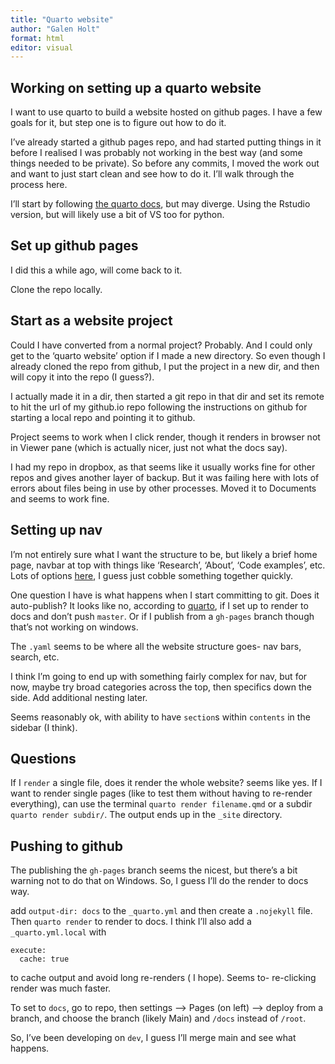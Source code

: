 ```yaml
---
title: "Quarto website"
author: "Galen Holt"
format: html
editor: visual
---
```


## Working on setting up a quarto website

I want to use quarto to build a website hosted on github pages. I have a few goals for it, but step one is to figure out how to do it.

I've already started a github pages repo, and had started putting things in it before I realised I was probably not working in the best way (and some things needed to be private). So before any commits, I moved the work out and want to just start clean and see how to do it. I'll walk through the process here.

I'll start by following [the quarto docs](https://quarto.org/docs/websites/), but may diverge. Using the Rstudio version, but will likely use a bit of VS too for python.

## Set up github pages

I did this a while ago, will come back to it.

Clone the repo locally.

## Start as a website project

Could I have converted from a normal project? Probably. And I could only get to the 'quarto website' option if I made a new directory. So even though I already cloned the repo from github, I put the project in a new dir, and then will copy it into the repo (I guess?).

I actually made it in a dir, then started a git repo in that dir and set its remote to hit the url of my github.io repo following the instructions on github for starting a local repo and pointing it to github.

Project seems to work when I click render, though it renders in browser not in Viewer pane (which is actually nicer, just not what the docs say).

I had my repo in dropbox, as that seems like it usually works fine for other repos and gives another layer of backup. But it was failing here with lots of errors about files being in use by other processes. Moved it to Documents and seems to work fine.

## Setting up nav

I'm not entirely sure what I want the structure to be, but likely a brief home page, navbar at top with things like 'Research', 'About', 'Code examples', etc. Lots of options [here](https://quarto.org/docs/websites/website-navigation.html), I guess just cobble something together quickly.

One question I have is what happens when I start committing to git. Does it auto-publish? It looks like no, according to [quarto](https://quarto.org/docs/publishing/github-pages.html), if I set up to render to docs and don't push `master`. Or if I publish from a `gh-pages` branch though that's not working on windows.

The `.yaml` seems to be where all the website structure goes- nav bars, search, etc.

I think I'm going to end up with something fairly complex for nav, but for now, maybe try broad categories across the top, then specifics down the side. Add additional nesting later.

Seems reasonably ok, with ability to have `section`s within `contents` in the sidebar (I think).

## Questions

If I `render` a single file, does it render the whole website? seems like yes. If I want to render single pages (like to test them without having to re-render everything), can use the terminal `quarto render filename.qmd` or a subdir `quarto render subdir/`. The output ends up in the `_site` directory.

## Pushing to github

The publishing the `gh-pages` branch seems the nicest, but there's a bit warning not to do that on Windows. So, I guess I'll do the render to docs way.

add `output-dir: docs` to the `_quarto.yml` and then create a `.nojekyll` file. Then `quarto render` to render to docs. I think I'll also add a `_quarto.yml.local` with

    execute:
      cache: true

to cache output and avoid long re-renders ( I hope). Seems to- re-clicking render was much faster.

To set to `docs`, go to repo, then settings --\> Pages (on left) --\> deploy from a branch, and choose the branch (likely Main) and `/docs` instead of `/root`.

So, I've been developing on `dev`, I guess I'll merge main and see what happens.
